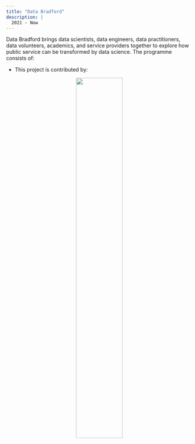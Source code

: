 ```yaml
---
title: "Data Bradford"
description: |
  2021 - Now
---
```


Data Bradford brings data scientists, data engineers, data practitioners, data volunteers, academics, and service providers together to explore how public service can be transformed by data science. The programme consists of:

-   This project is contributed by:

<center>

![](care.jpg){#id .class width="50%" height="50%"}

</center>